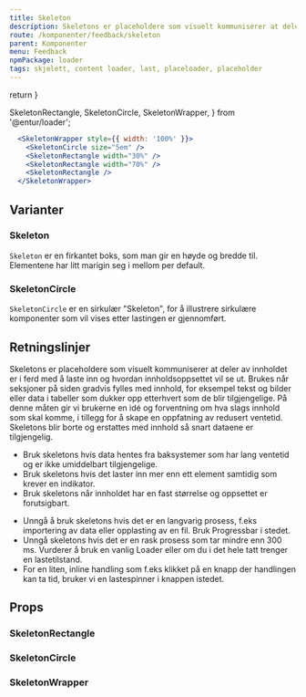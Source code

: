 ```yaml
---
title: Skeleton
description: Skeletons er placeholdere som visuelt kommuniserer at deler av innholdet er i ferd med å laste inn og hvordan innholdsoppsettet vil se ut.
route: /komponenter/feedback/skeleton
parent: Komponenter
menu: Feedback
npmPackage: loader
tags: skjelett, content loader, last, placeloader, placeholder
---
```



  return <SEO title={props.pageContext.frontmatter.title} description={props.pageContext.frontmatter.description} pathname={props.pageContext.frontmatter.route} />
}

  SkeletonRectangle,
  SkeletonCircle,
  SkeletonWrapper,
} from '@entur/loader';

<PageHeader />

```jsx
  <SkeletonWrapper style={{ width: '100%' }}>
    <SkeletonCircle size="5em" />
    <SkeletonRectangle width="30%" />
    <SkeletonRectangle width="70%" />
    <SkeletonRectangle />
  </SkeletonWrapper>
```

## Varianter

### Skeleton

`Skeleton` er en firkantet boks, som man gir en høyde og bredde til.
Elementene har litt marigin seg i mellom per default.

### SkeletonCircle

`SkeletonCircle` er en sirkulær "Skeleton", for å illustrere sirkulære komponenter som vil vises etter lastingen er gjennomført.

## Retningslinjer

Skeletons er placeholdere som visuelt kommuniserer at deler av innholdet er i ferd med å laste inn og hvordan innholdsoppsettet vil se ut.
Brukes når seksjoner på siden gradvis fylles med innhold, for eksempel tekst og bilder eller data i tabeller som dukker opp etterhvert som de blir tilgjengelige. På denne måten gir vi brukerne en idé og forventning om hva slags innhold som skal komme, i tillegg for å skape en oppfatning av redusert ventetid. Skeletons blir borte og erstattes med innhold så snart dataene er tilgjengelig.

<DoDontGroup>
  <DoDontCard title="Gjør" variant="success" textInBox>
    <ul>
      <li>
        Bruk skeletons hvis data hentes fra baksystemer som har lang ventetid og
        er ikke umiddelbart tilgjengelige.
      </li>
      <li>
        Bruk skeletons hvis det laster inn mer enn ett element samtidig som
        krever en indikator.
      </li>
      <li>
        Bruk skeletons når innholdet har en fast størrelse og oppsettet er
        forutsigbart.
      </li>
    </ul>
  </DoDontCard>
  <DoDontCard title="Unngå" variant="warning" textInBox>
    <ul>
      <li>
        Unngå å bruk skeletons hvis det er en langvarig prosess, f.eks
        importering av data eller opplasting av en fil. Bruk Progressbar i
        stedet.
      </li>
      <li>
        Unngå skeletons hvis det er en rask prosess som tar mindre enn 300 ms.
        Vurderer å bruk en vanlig Loader eller om du i det hele tatt trenger en
        lastetilstand.
      </li>
      <li>
        For en liten, inline handling som f.eks klikket på en knapp der
        handlingen kan ta tid, bruker vi en lastespinner i knappen istedet.
      </li>
    </ul>
  </DoDontCard>
</DoDontGroup>

## Props

### SkeletonRectangle

<ImportStatement imports="SkeletonRectangle" packageName={props.pageContext.frontmatter.npmPackage} />
<Props componentName="SkeletonRectangle" />

### SkeletonCircle
<ImportStatement imports="SkeletonCircle" packageName={props.pageContext.frontmatter.npmPackage} />
<Props componentName="SkeletonCircle" />

### SkeletonWrapper

<ImportStatement imports="SkeletonWrapper" />
<Props componentName="SkeletonWrapper" />
